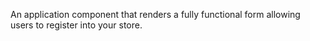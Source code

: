 An application component that renders a fully functional form allowing users to register into your store.
